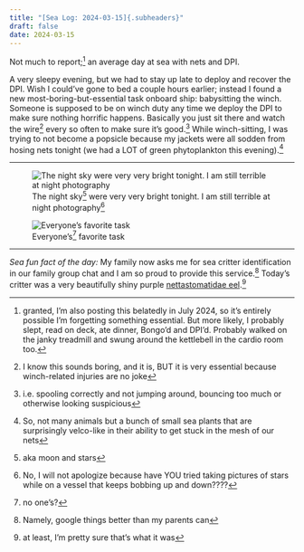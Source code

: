 ```yaml
---
title: "[Sea Log: 2024-03-15]{.subheaders}"
draft: false
date: 2024-03-15
---
```


::: {.div .bodyfont}

Not much to report;^[granted, I'm also posting this belatedly in July 2024, so it's entirely possible I'm forgetting something essential. But more likely, I probably slept, read on deck, ate dinner, Bongo'd and DPI'd. Probably walked on the janky treadmill and swung around the kettlebell in the cardio room too.] an average day at sea with nets and DPI. 

A very sleepy evening, but we had to stay up late to deploy and recover the DPI. Wish I could've gone to bed a couple hours earlier; instead I found a new most-boring-but-essential task onboard ship: babysitting the winch. Someone is supposed to be on winch duty any time we deploy the DPI to make sure nothing horrific happens. Basically you just sit there and watch the wire^[I know this sounds boring, and it is, BUT it is very essential because winch-related injuries are no joke] every so often to make sure it's good.^[i.e. spooling correctly and not jumping around, bouncing too much or otherwise looking suspicious] While winch-sitting, I was trying to not become a popsicle because my jackets were all sodden from hosing nets tonight (we had a LOT of green phytoplankton this evening).^[So, not many animals but a bunch of small sea plants that are surprisingly velco-like in their ability to get stuck in the mesh of our nets] 

----


::: {layout="[64,36]"}

![The night sky^[aka moon and stars] were very very bright tonight. I am still terrible at night photography^[No, I will not apologize because have YOU tried taking pictures of stars while on a vessel that keeps bobbing up and down????]](pics/nightsky.jpg){fig-alt="a dark photo, with some pinpricks of light (stars) and one very bright light (moon)"}

![Everyone's^[no one's?] favorite task](pics/dpi_watch.jpg){fig-alt="a blue winch in the foreground, bolted to the deck of the ship. Assorted other equipment in the background"}

:::

----

*Sea fun fact of the day:*  My family now asks me for sea critter identification in our family group chat and I am so proud to provide this service.^[Namely, google things better than my parents can] Today's critter was a very beautifully shiny purple [nettastomatidae eel](https://en.m.wikipedia.org/wiki/Nettastomatidae).^[at least, I'm pretty sure that's what it was]

:::

